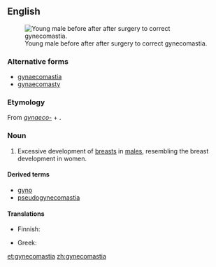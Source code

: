 ==English==
{{wikipedia}}
[[File:Adolecent with Gynecomastia.jpg|thumb|Young male before after after surgery to correct gynecomastia.]]

===Alternative forms===
* [[gynaecomastia]]
* [[gynaecomasty]]

===Etymology===
From ''[[gynaeco-]]'' + {{etyl|grc}} {{term|μαστός||breast|tr=mastos|lang=grc}}.

===Noun===
{{en-noun|s|-}}

# {{medicine}} Excessive development of [[breast]]s in [[male]]s, resembling the breast development in women.

====Derived terms====
* [[gyno]]
* [[pseudogynecomastia]]

====Translations====
{{trans-top|development of breasts in males}}
* Finnish: {{t-|fi|naisnisäisyys}}
{{trans-mid}}
* Greek: {{t|el|γυναικομαστία|tr=ginaikomastía}}
{{trans-bottom}}

[[et:gynecomastia]]
[[zh:gynecomastia]]